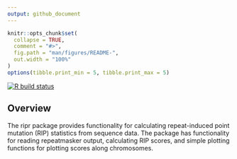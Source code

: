 ```yaml
---
output: github_document
---
```


<!-- README.md is generated from README.Rmd. Please edit that file -->

```r
knitr::opts_chunk$set(
  collapse = TRUE,
  comment = "#>",
  fig.path = "man/figures/README-",
  out.width = "100%"
)
options(tibble.print_min = 5, tibble.print_max = 5)
```

<!-- badges: start -->
[![R build status](https://github.com/percyfal/ripr/workflows/R-CMD-check/badge.svg)](https://github.com/percyfal/ripr/actions)
<!-- badges: end -->


## Overview

The ripr package provides functionality for calculating repeat-induced
point mutation (RIP) statistics from sequence data. The package has
functionality for reading repeatmasker output, calculating RIP scores,
and simple plotting functions for plotting scores along chromosomes.
